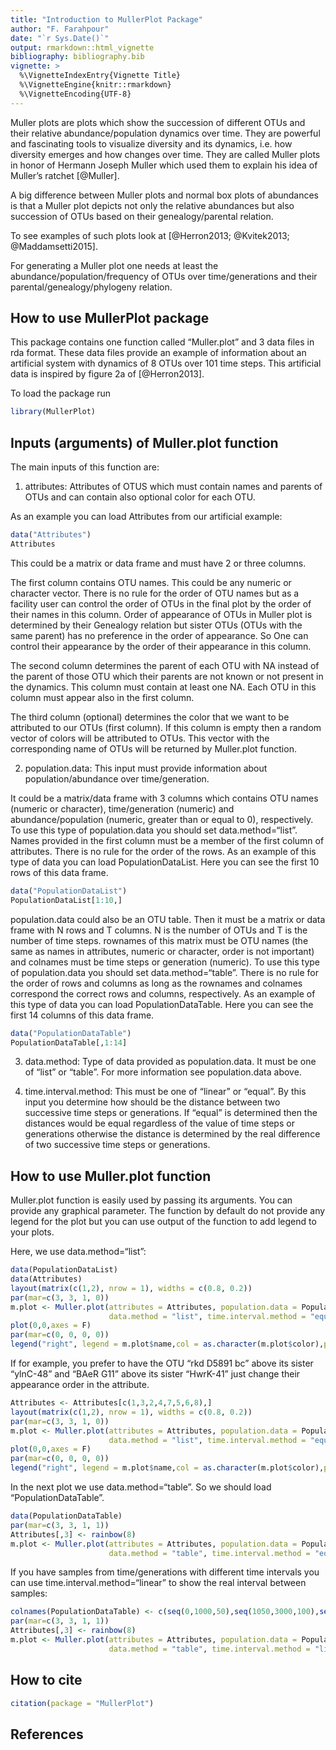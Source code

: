 ```yaml
---
title: "Introduction to MullerPlot Package"
author: "F. Farahpour"
date: "`r Sys.Date()`"
output: rmarkdown::html_vignette
bibliography: bibliography.bib
vignette: >
  %\VignetteIndexEntry{Vignette Title}
  %\VignetteEngine{knitr::rmarkdown}
  %\VignetteEncoding{UTF-8}
---
```


Muller plots are plots which show the succession of different OTUs and their relative abundance/population dynamics over time. They are powerful and fascinating tools to visualize diversity and its dynamics, i.e. how diversity emerges and how changes over time. They are called Muller plots in honor of Hermann Joseph Muller which used them to explain his idea of Muller's ratchet [@Muller].

A big difference between Muller plots and normal box plots of abundances is that a Muller plot depicts not only the relative abundances but also succession of OTUs based on their genealogy/parental relation.

To see examples of such plots look at [@Herron2013; @Kvitek2013; @Maddamsetti2015].

For generating a Muller plot one needs at least the abundance/population/frequency of OTUs over time/generations and their parental/genealogy/phylogeny relation.

## How to use MullerPlot package

This package contains one function called "Muller.plot" and 3 data files in rda format. These data files provide an example of information about an artificial system with dynamics of 8 OTUs over 101 time steps. This artificial data is inspired by figure 2a of [@Herron2013].

To load the package run
```r
library(MullerPlot)
```

## Inputs (arguments) of Muller.plot function

The main inputs of this function are:

1. attributes: Attributes of OTUS which must contain names and parents of OTUs and can contain also optional color for each OTU.

As an example you can load Attributes from our artificial example:

```r
data("Attributes")
Attributes
```

This could be a matrix or data frame and must have 2 or three columns. 

The first column contains OTU names. This could be any numeric or character vector. There is no rule for the order of OTU names but as a facility user can control the order of OTUs in the final plot by the order of their names in this column. Order of appearance of OTUs in Muller plot is determined by their Genealogy relation but sister OTUs (OTUs with the same parent) has no preference in the order of appearance. So One can control their appearance by the order of their appearance in this column.

The second column determines the parent of each OTU with NA instead of the parent of those OTU which their parents are not known or not present in the dynamics. This column must contain at least one NA. Each OTU in this column must appear also in the first column.

The third column (optional) determines the color that we want to be attributed to our OTUs (first column). If this column is empty then a random vector of colors will be attributed to OTUs. This vector with the corresponding name of OTUs will be returned by Muller.plot function. 

2. population.data: This input must provide information about population/abundance over time/generation.

It could be a matrix/data frame with 3 columns which contains OTU names (numeric or character), time/generation (numeric) and abundance/population (numeric, greater than or equal to 0), respectively. To use this type of population.data you should set data.method="list". Names provided in the first column must be a member of the first column of attributes. There is no rule for the order of the rows. As an example of this type of data you can load PopulationDataList. Here you can see the first 10 rows of this data frame.

```r
data("PopulationDataList")
PopulationDataList[1:10,]
```

population.data could also be an OTU table. Then it must be a matrix or data frame with N rows and T columns. N is the number of OTUs and T is the number of time steps. rownames of this matrix must be OTU names (the same as names in attributes, numeric or character, order is not important) and colnames must be time steps or generation (numeric). To use this type of population.data you should set data.method="table". There is no rule for the order of rows and columns as long as the rownames and colnames correspond the correct rows and columns, respectively. As an example of this type of data you can load PopulationDataTable. Here you can see the first 14 columns of this data frame.

```r
data("PopulationDataTable")
PopulationDataTable[,1:14]
```

3. data.method: Type of data provided as population.data. It must be one of "list" or "table". For more information see population.data above.

4. time.interval.method: This must be one of "linear" or "equal". By this input you determine how should be the distance between two successive time steps or generations. If "equal" is determined then the distances would be equal regardless of the value of time steps or generations otherwise the distance is determined by the real difference of two successive time steps or generations.

## How to use Muller.plot function
Muller.plot function is easily used by passing its arguments. You can provide any graphical parameter. The function by default do not provide any legend for the plot but you can use output of the function to add legend to your plots.

Here, we use data.method="list":

```r
data(PopulationDataList)
data(Attributes)
layout(matrix(c(1,2), nrow = 1), widths = c(0.8, 0.2))
par(mar=c(3, 3, 1, 0))
m.plot <- Muller.plot(attributes = Attributes, population.data = PopulationDataList,
                      data.method = "list", time.interval.method = "equal",mgp=c(2,0.5,0))
plot(0,0,axes = F)
par(mar=c(0, 0, 0, 0))
legend("right", legend = m.plot$name,col = as.character(m.plot$color),pch = 19)
```

If for example, you prefer to have the OTU "rkd D5891 bc" above its sister "ylnC-48" and "BAeR G11" above its sister  "HwrK-41" just change their appearance order in the attribute.

```r
Attributes <- Attributes[c(1,3,2,4,7,5,6,8),]
layout(matrix(c(1,2), nrow = 1), widths = c(0.8, 0.2))
par(mar=c(3, 3, 1, 0))
m.plot <- Muller.plot(attributes = Attributes, population.data = PopulationDataList,
                      data.method = "list", time.interval.method = "equal",mgp=c(2,0.5,0))
plot(0,0,axes = F)
par(mar=c(0, 0, 0, 0))
legend("right", legend = m.plot$name,col = as.character(m.plot$color),pch = 19)
```
In the next plot we use data.method="table". So we should load "PopulationDataTable". 

```r
data(PopulationDataTable)
par(mar=c(3, 3, 1, 1))
Attributes[,3] <- rainbow(8)
m.plot <- Muller.plot(attributes = Attributes, population.data = PopulationDataTable,
                      data.method = "table", time.interval.method = "equal",mgp=c(2,0.5,0))
```

If you have samples from time/generations with different time intervals you can use time.interval.method="linear" to show the real interval between samples:

```r
colnames(PopulationDataTable) <- c(seq(0,1000,50),seq(1050,3000,100),seq(3500,33000,500))
par(mar=c(3, 3, 1, 1))
Attributes[,3] <- rainbow(8)
m.plot <- Muller.plot(attributes = Attributes, population.data = PopulationDataTable,
                      data.method = "table", time.interval.method = "linear",mgp=c(2,0.5,0))
```

## How to cite
```r
citation(package = "MullerPlot")
```

## References
